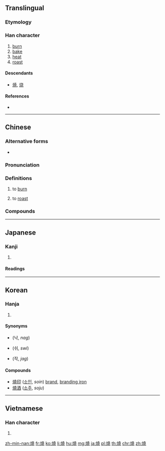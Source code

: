 {{also|焼|烧}}
==Translingual==
{{Han simplified forms|燒|焼|烧}}

===Etymology===
{{Han compound|火|堯|c1=s|c2=p|t1=fire|ls=psc}}

===Han character===
{{Han char|rn=86|rad=火|as=12|sn=16|four=94811|canj=FGGU}}

# [[burn]]
# [[bake]]
# [[heat]]
# [[roast]]

====Descendants====
* [[焼]], [[烧]]

====References====
* {{Han ref|kx=0683.080|dkj=19420|dj=1095.080|hdz=32231.070|uh=71D2|ud=29138|bh=BF4E|bd=48974}}

----

==Chinese==
{{zh-forms|s=烧}}

===Alternative forms===
* {{zh-l|焼}}

===Pronunciation===
{{zh-pron
|m=shāo
|c=siu1
|h=pfs=sêu
|md=
|mn=sio
|w=
|mc=y
|oc=y
|cat=v
}}

===Definitions===
{{zh-hanzi}}

# to [[burn]]
#: {{zh-usex|燃燒|to burn}}
# to [[roast]]
#: {{zh-usex|燒肉|[[siu yuk]]}}

===Compounds===
{{der3
|{{l|cmn|红烧|tr=hóngshāo}}, {{l|cmn|红烧肉}}
|{{l|cmn|火烧儿|tr=hǔoshāo'r}}
|{{l|cmn|烧杯}}
|{{l|cmn|烧饼|tr=shāobǐng}}
|{{l|cmn|烧菜}}
|{{l|cmn|烧饭}}
|{{l|cmn|烧高香}}
|{{l|cmn|烧锅}}
|{{l|cmn|烧焊}}
|{{l|cmn|烧化}}
|{{l|cmn|烧荒}}
|{{l|cmn|烧毁}}
|{{l|cmn|烧火}}
|{{l|cmn|烧碱}}
|{{l|cmn|烧结}}
|{{l|cmn|烧酒|tr=shāojiǔ}}
|{{l|cmn|烧炕}}
|{{l|cmn|烧烤|tr=shāokǎo}}
|{{l|cmn|烧垦}}
|{{l|cmn|烧料}}
|{{l|cmn|烧卖}}
|{{l|cmn|烧瓶}}
|{{l|cmn|烧杀抢掠}}
|{{l|cmn|烧伤|tr=shāoshāng}}
|{{l|cmn|烧香}}
|{{l|cmn|烧心|tr=shāoxīn}}
|{{l|cmn|烧窑}}
|{{l|cmn|烧纸}}
|{{l|cmn|烧灼}}
}}

----

==Japanese==

===Kanji===
{{ja-kanji|grade=|rs=火12|style=ky|shin=焼}}

# {{defn|lang=ja|sort=火12}}

====Readings====
{{ja-readings|goon=[[しょう]] (shō)|kanon=[[しょう]] (shō)|kun=[[やく]] (yaku)}}

----

==Korean==

===Hanja===
{{ko-hanja|hangeul=[[소]]|eumhun=|rv=so|mr=so|y=so}}

# {{defn|lang=ko|sort=火12}}

====Synonyms====
* {{l|ko|烙}} (낙, ''nag'')
* {{l|ko|焠}} (쉬, ''swi'')
* {{l|ko|灼}} (작, ''jag'')

====Compounds====
* [[燒印]] ([[소인]], ''soin'') [[brand]], [[branding iron]]
* [[燒酒]] ([[소주]], ''soju'')

----

==Vietnamese==

===Han character===
{{vi-hantu|[[thiêu]], [[thiu]], [[sao]]|rs=火12}}

# {{defn|lang=vi|sort=火12}}

[[zh-min-nan:燒]]
[[fr:燒]]
[[ko:燒]]
[[li:燒]]
[[hu:燒]]
[[mg:燒]]
[[ja:燒]]
[[pl:燒]]
[[th:燒]]
[[chr:燒]]
[[zh:燒]]